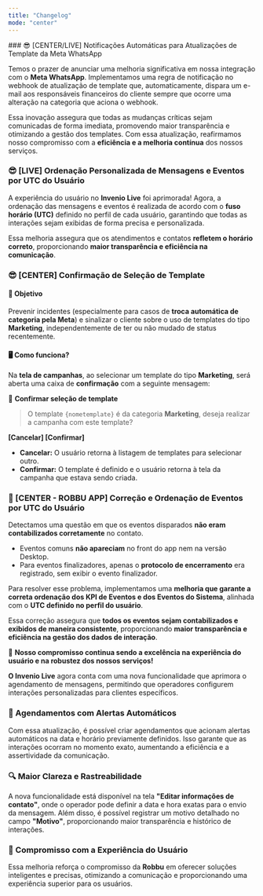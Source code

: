 ```yaml
---
title: "Changelog"
mode: "center"
---
```



<Update label="Março 2025" description="Melhorias no Invenio Live e Center">
### 😎 [CENTER/LIVE] Notificações Automáticas para Atualizações de Template da Meta WhatsApp

Temos o prazer de anunciar uma melhoria significativa em nossa integração com o **Meta WhatsApp**. Implementamos uma regra de notificação no webhook de atualização de template que, automaticamente, dispara um e-mail aos responsáveis financeiros do cliente sempre que ocorre uma alteração na categoria que aciona o webhook.  

Essa inovação assegura que todas as mudanças críticas sejam comunicadas de forma imediata, promovendo maior transparência e otimizando a gestão dos templates. Com essa atualização, reafirmamos nosso compromisso com a **eficiência e a melhoria contínua** dos nossos serviços.  

### 😎 [LIVE] Ordenação Personalizada de Mensagens e Eventos por UTC do Usuário  

A experiência do usuário no **Invenio Live** foi aprimorada! Agora, a ordenação das mensagens e eventos é realizada de acordo com o **fuso horário (UTC)** definido no perfil de cada usuário, garantindo que todas as interações sejam exibidas de forma precisa e personalizada.  

Essa melhoria assegura que os atendimentos e contatos **refletem o horário correto**, proporcionando **maior transparência e eficiência na comunicação**.  

### 😎 [CENTER] Confirmação de Seleção de Template  

#### 🎯 Objetivo  
Prevenir incidentes (especialmente para casos de **troca automática de categoria pela Meta**) e sinalizar o cliente sobre o uso de templates do tipo **Marketing**, independentemente de ter ou não mudado de status recentemente.  

#### 🖥️ Como funciona?  
Na **tela de campanhas**, ao selecionar um template do tipo **Marketing**, será aberta uma caixa de **confirmação** com a seguinte mensagem:  

📌 **Confirmar seleção de template**  

> O template `{nometemplate}` é da categoria **Marketing**, deseja realizar a campanha com este template?  

**[Cancelar] [Confirmar]**  

- **Cancelar:** O usuário retorna à listagem de templates para selecionar outro.  
- **Confirmar:** O template é definido e o usuário retorna à tela da campanha que estava sendo criada.  

### 🤖 [CENTER - ROBBU APP] Correção e Ordenação de Eventos por UTC do Usuário  

Detectamos uma questão em que os eventos disparados **não eram contabilizados corretamente** no contato.  
- Eventos comuns **não apareciam** no front do app nem na versão Desktop.  
- Para eventos finalizadores, apenas o **protocolo de encerramento** era registrado, sem exibir o evento finalizador.  

Para resolver esse problema, implementamos uma **melhoria que garante a correta ordenação dos KPI de Eventos e dos Eventos do Sistema**, alinhada com o **UTC definido no perfil do usuário**.  

Essa correção assegura que **todos os eventos sejam contabilizados e exibidos de maneira consistente**, proporcionando **maior transparência e eficiência na gestão dos dados de interação**.  

🚀 **Nosso compromisso continua sendo a excelência na experiência do usuário e na robustez dos nossos serviços!**  

</Update>

<Update label="Fevereiro 2025" description="Agendamento de Mensagens">

**O Invenio Live** agora conta com uma nova funcionalidade que aprimora o agendamento de mensagens, permitindo que operadores configurem interações personalizadas para clientes específicos.

### 📅 Agendamentos com Alertas Automáticos  
Com essa atualização, é possível criar agendamentos que acionam alertas automáticos na data e horário previamente definidos. Isso garante que as interações ocorram no momento exato, aumentando a eficiência e a assertividade da comunicação.

### 🔍 Maior Clareza e Rastreabilidade  
A nova funcionalidade está disponível na tela **"Editar informações de contato"**, onde o operador pode definir a data e hora exatas para o envio da mensagem. Além disso, é possível registrar um motivo detalhado no campo **"Motivo"**, proporcionando maior transparência e histórico de interações.

### 🚀 Compromisso com a Experiência do Usuário  
Essa melhoria reforça o compromisso da **Robbu** em oferecer soluções inteligentes e precisas, otimizando a comunicação e proporcionando uma experiência superior para os usuários.

</Update>

